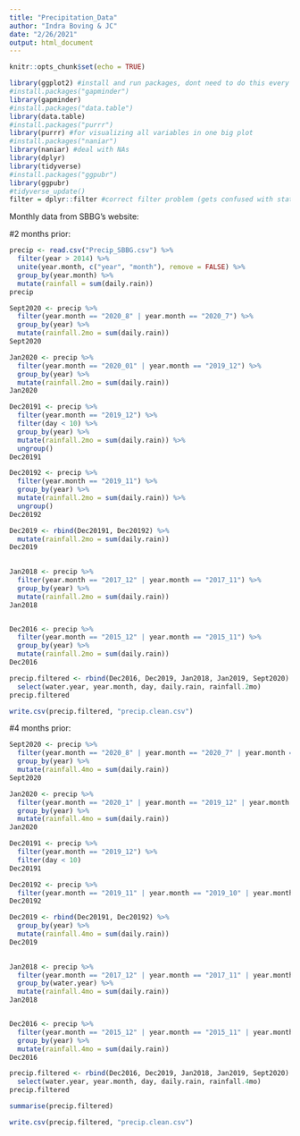 ```yaml
---
title: "Precipitation_Data"
author: "Indra Boving & JC"
date: "2/26/2021"
output: html_document
---
```


```r
knitr::opts_chunk$set(echo = TRUE)
```

```r
library(ggplot2) #install and run packages, dont need to do this every time though....also, say "no" to restarting. 
#install.packages("gapminder")
library(gapminder)
#install.packages("data.table")
library(data.table)
#install.packages("purrr")
library(purrr) #for visualizing all variables in one big plot
#install.packages("naniar")
library(naniar) #deal with NAs
library(dplyr)
library(tidyverse)
#install.packages("ggpubr")
library(ggpubr)
#tidyverse_update()
filter = dplyr::filter #correct filter problem (gets confused with stats::filter)
```

Monthly data from SBBG's website: 

#2 months prior: 

```r
precip <- read.csv("Precip_SBBG.csv") %>%
  filter(year > 2014) %>%
  unite(year.month, c("year", "month"), remove = FALSE) %>%
  group_by(year.month) %>%
  mutate(rainfall = sum(daily.rain))
precip 

Sept2020 <- precip %>%
  filter(year.month == "2020_8" | year.month == "2020_7") %>%
  group_by(year) %>%
  mutate(rainfall.2mo = sum(daily.rain))
Sept2020

Jan2020 <- precip %>%
  filter(year.month == "2020_01" | year.month == "2019_12") %>%
  group_by(year) %>%
  mutate(rainfall.2mo = sum(daily.rain))
Jan2020

Dec20191 <- precip %>%
  filter(year.month == "2019_12") %>%
  filter(day < 10) %>%
  group_by(year) %>%
  mutate(rainfall.2mo = sum(daily.rain)) %>%
  ungroup()
Dec20191

Dec20192 <- precip %>%
  filter(year.month == "2019_11") %>%
  group_by(year) %>%
  mutate(rainfall.2mo = sum(daily.rain)) %>%
  ungroup()
Dec20192

Dec2019 <- rbind(Dec20191, Dec20192) %>%
  mutate(rainfall.2mo = sum(daily.rain))
Dec2019
  

Jan2018 <- precip %>%
  filter(year.month == "2017_12" | year.month == "2017_11") %>%
  group_by(year) %>%
  mutate(rainfall.2mo = sum(daily.rain))
Jan2018


Dec2016 <- precip %>%
  filter(year.month == "2015_12" | year.month == "2015_11") %>%
  group_by(year) %>%
  mutate(rainfall.2mo = sum(daily.rain))
Dec2016

precip.filtered <- rbind(Dec2016, Dec2019, Jan2018, Jan2019, Sept2020) %>%
  select(water.year, year.month, day, daily.rain, rainfall.2mo)
precip.filtered

write.csv(precip.filtered, "precip.clean.csv")
```

#4 months prior: 

```r
Sept2020 <- precip %>%
  filter(year.month == "2020_8" | year.month == "2020_7" | year.month == "2020_6" | year.month == "2020_5") %>%
  group_by(year) %>%
  mutate(rainfall.4mo = sum(daily.rain))
Sept2020

Jan2020 <- precip %>%
  filter(year.month == "2020_1" | year.month == "2019_12" | year.month == "2019_11" | year.month == "2019_10") %>%
  group_by(year) %>%
  mutate(rainfall.4mo = sum(daily.rain))
Jan2020

Dec20191 <- precip %>%
  filter(year.month == "2019_12") %>%
  filter(day < 10) 
Dec20191

Dec20192 <- precip %>%
  filter(year.month == "2019_11" | year.month == "2019_10" | year.month == "2019_9")
Dec20192

Dec2019 <- rbind(Dec20191, Dec20192) %>%
  group_by(year) %>%
  mutate(rainfall.4mo = sum(daily.rain))
Dec2019
  

Jan2018 <- precip %>%
  filter(year.month == "2017_12" | year.month == "2017_11" | year.month == "2017_10" | year.month == "2017_9") %>%
  group_by(water.year) %>%
  mutate(rainfall.4mo = sum(daily.rain))
Jan2018


Dec2016 <- precip %>%
  filter(year.month == "2015_12" | year.month == "2015_11" | year.month == "2015_10" | year.month == "2015_9") %>%
  group_by(year) %>%
  mutate(rainfall.4mo = sum(daily.rain))
Dec2016

precip.filtered <- rbind(Dec2016, Dec2019, Jan2018, Jan2019, Sept2020) %>%
  select(water.year, year.month, day, daily.rain, rainfall.4mo)
precip.filtered

summarise(precip.filtered)

write.csv(precip.filtered, "precip.clean.csv")
```
